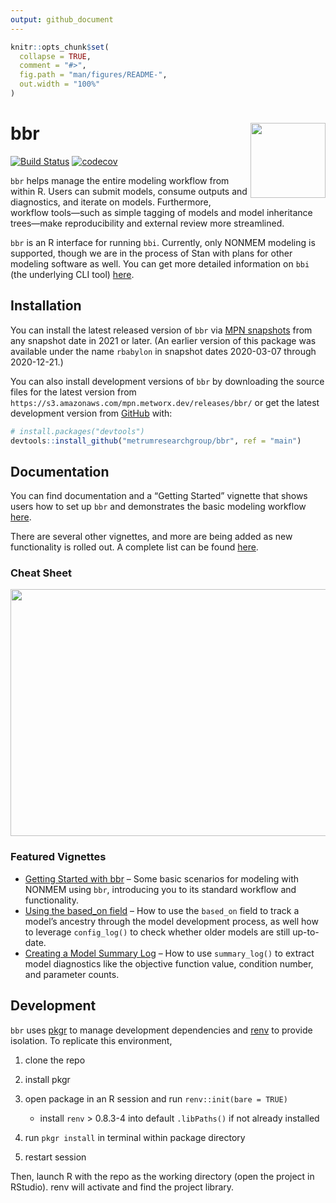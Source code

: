 ```yaml
---
output: github_document
---
```


<!-- README.md is generated from README.Rmd. Please edit that file -->

```r
knitr::opts_chunk$set(
  collapse = TRUE,
  comment = "#>",
  fig.path = "man/figures/README-",
  out.width = "100%"
)
```

# bbr <a href='https:/metrumresearchgroup.github.io/bbr'><img src='man/figures/logo.png' align="right" height="120" /></a>

<!-- badges: start -->
[![Build Status](https://github-drone.metrumrg.com/api/badges/metrumresearchgroup/bbr/status.svg)](https://github-drone.metrumrg.com/metrumresearchgroup/bbr)
[![codecov](https://codecov.io/gh/metrumresearchgroup/bbr/branch/main/graph/badge.svg)](https://codecov.io/gh/metrumresearchgroup/bbr)
<!-- badges: end -->

`bbr` helps manage the entire modeling workflow from within R. Users can submit models, consume outputs and diagnostics, and iterate on models. Furthermore, workflow tools---such as simple tagging of models and model inheritance trees---make reproducibility and external review more streamlined.

`bbr` is an R interface for running `bbi`. Currently, only NONMEM modeling is supported, though we are in the process of Stan with plans for other modeling software as well. You can get more detailed information on `bbi` (the underlying CLI tool)  [here](https://github.com/metrumresearchgroup/bbi).

## Installation

You can install the latest released version of `bbr` via [MPN snapshots](https://mpn.metworx.com/docs/snapshots) from any snapshot date in 2021 or later. (An earlier version of this package was available under the name `rbabylon` in snapshot dates 2020-03-07 through 2020-12-21.)

You can also install development versions of `bbr` by downloading the source files for the latest version from `https://s3.amazonaws.com/mpn.metworx.dev/releases/bbr/` or get the latest development version from [GitHub](https://github.com/) with:

``` r
# install.packages("devtools")
devtools::install_github("metrumresearchgroup/bbr", ref = "main")
```
## Documentation

You can find documentation and a "Getting Started" vignette that shows users how to set up `bbr` and demonstrates the basic modeling workflow [here](http://metrumresearchgroup.github.io/bbr/).

There are several other vignettes, and more are being added as new functionality is rolled out. A complete list can be found [here](https://metrumresearchgroup.github.io/bbr/articles/).

### Cheat Sheet

<a href="https://metrumresearchgroup.github.io/cheatsheets/bbr_nonmem_cheat_sheet.pdf"><img src="https://metrumresearchgroup.github.io/cheatsheets/thumbnails/bbr_nonmem_cheat_sheet_thumbnail.png" width="700" height="395"/></a> 

### Featured Vignettes

* [Getting Started with bbr](https://metrumresearchgroup.github.io/bbr/articles/getting-started.html) -- Some basic scenarios for modeling with NONMEM using `bbr`, introducing you to its standard workflow and functionality.
* [Using the based_on field](https://metrumresearchgroup.github.io/bbr/articles/using-based-on.html) -- How to use the `based_on` field to track a model's ancestry through the model development process, as well how to leverage `config_log()` to check whether older models are still up-to-date.
* [Creating a Model Summary Log](https://metrumresearchgroup.github.io/bbr/articles/using-summary-log.html) -- How to use `summary_log()` to extract model diagnostics like the objective function value, condition number, and parameter counts.

## Development

`bbr` uses [pkgr](https://github.com/metrumresearchgroup/pkgr) to manage 
development dependencies and [renv](https://rstudio.github.io/renv/) to provide 
isolation. To replicate this environment, 

1. clone the repo

2. install pkgr

3. open package in an R session and run `renv::init(bare = TRUE)`
   - install `renv` > 0.8.3-4 into default `.libPaths()` if not already installed

3. run `pkgr install` in terminal within package directory

4. restart session

Then, launch R with the repo as the working directory (open the project in 
RStudio). renv will activate and find the project library.

